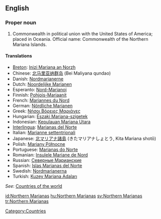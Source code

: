 ==English==

===Proper noun===
{{infl|en|proper noun}}

# Commonwealth in political union with the United States of America; placed in Oceania. Official name: Commonwealth of the Northern Mariana Islands.

====Translations====
* [[Breton]]: [[Inizi Mariana an Norzh]]
* Chinese: [[北马里亚纳群岛]] (Bei Maliyana qundao)
* Danish: [[Nordmarianerne]]
* Dutch: [[Noordelijke Marianen]]
* Esperanto: [[Nord-Marianoj]]
* Finnish: [[Pohjois-Mariaanit]]
* French: [[Mariannes du Nord]]
* German: [[Nördliche Marianen]]
* Greek: [[Νήσοι Βόρειες Μαριάνες]]
* Hungarian: [[Északi Mariana-szigetek]]
* Indonesian: [[Kepulauan Mariana Utara]]
* [[Interlingua]]: [[Marianas del Norte]]
* Italian: [[Marianne settentrionali]]
* Japanese: [[北マリアナ諸島]] (きたマリアナしょとう, Kita Mariana shotō)
* Polish: [[Mariany Północne]]
* Portuguese: [[Marianas do Norte]]
* Romanian: [[Insulele Mariane de Nord]]
* Russian: [[Северные Марианские]]
* Spanish: [[Islas Marianas del Norte]]
* Swedish: [[Nordmarianerna]]
* Turkish: [[Kuzey Mariana Adaları]]

''See'': [[Countries of the world]]

[[Category:Countries]]

[[id:Northern Marianas]]
[[hu:Northern Marianas]]
[[sv:Northern Marianas]]
[[tr:Northern Marianas]]